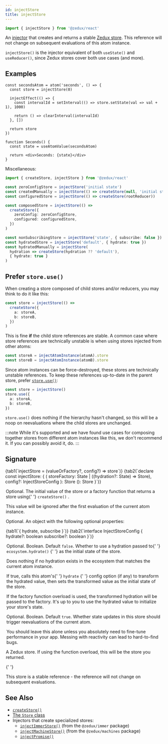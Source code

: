 ```yaml
---
id: injectStore
title: injectStore
---
```



```ts
import { injectStore } from '@zedux/react'
```

An [injector](../glossary#injector) that creates and returns a stable [Zedux store](../classes/Store). This reference will not change on subsequent evaluations of this atom instance.

`injectStore()` is the injector equivalent of both `useState()` and `useReducer()`, since Zedux stores cover both use cases (and more).

## Examples

```tsx live ecosystemId=injectStore/example resultVar=Seconds
const secondsAtom = atom('seconds', () => {
  const store = injectStore(0)

  injectEffect(() => {
    const intervalId = setInterval(() => store.setState(val => val + 1), 1000)

    return () => clearInterval(intervalId)
  }, [])

  return store
})

function Seconds() {
  const state = useAtomValue(secondsAtom)

  return <div>Seconds: {state}</div>
}
```

Miscellaneous:

```ts
import { createStore, injectStore } from '@zedux/react'

const zeroConfigStore = injectStore('initial state')
const createdManually = injectStore(() => createStore(null, 'initial state'))
const configuredStore = injectStore(() => createStore(rootReducer))

const composedStore = injectStore(() =>
  createStore({
    zeroConfig: zeroConfigStore,
    configured: configuredStore,
  })
)

const nonSubscribingStore = injectStore('state', { subscribe: false })
const hydratedStore = injectStore('default', { hydrate: true })
const hydratedManually = injectStore(
  hydration => createStore(hydration ?? 'default'),
  { hydrate: true }
)
```

## Prefer `store.use()`

When creating a store composed of child stores and/or reducers, you may think to do it like this:

```ts
const store = injectStore(() =>
  createStore({
    a: storeA,
    b: storeB,
  })
)
```

This is fine **if** the child store references are stable. A common case where store references are technically unstable is when using stores injected from other atoms:

```ts
const storeA = injectAtomInstance(atomA).store
const storeB = injectAtomInstance(atomB).store
```

Since atom instances can be force-destroyed, these stores are technically unstable references. To keep these references up-to-date in the parent store, prefer [`store.use()`](../classes/Store#use):

```ts
const store = injectStore()
store.use({
  a: storeA,
  b: storeB,
})
```

`store.use()` does nothing if the hierarchy hasn't changed, so this will be a noop on reevaluations where the child stores are unchanged.

:::note
While it's supported and we have found use cases for composing together stores from different atom instances like this, we don't recommend it. If you can possibly avoid it, do.
:::

## Signature

<Tabs>
  {tab1(`injectStore = (valueOrFactory?, config?) => store`)}
  {tab2(`declare const injectStore: {
  <State = any>(
    storeFactory: State | ((hydration?: State) => Store<State>),
    config?: InjectStoreConfig
  ): Store<State>
  <State = undefined>(): Store<State>
}`)}
</Tabs>

<Legend>
  <Item name="valueOrFactory">
    <p>
      Optional. The initial value of the store or a factory function that
      returns a store using{' '}
      <Link to="../factories/createStore">
        <code>createStore()</code>
      </Link>
      .
    </p>
    <p>
      This value will be ignored after the first evaluation of the current atom
      instance.
    </p>
  </Item>
  <Item name="config">
    <p>Optional. An object with the following optional properties:</p>
    <Tabs>
      {tab1(`{ hydrate, subscribe }`)}
      {tab2(`interface InjectStoreConfig {
  hydrate?: boolean
  subscribe?: boolean
}`)}
    </Tabs>
    <Legend>
      <Item name="hydrate">
        <p>
          Optional. Boolean. Default <code>false</code>. Whether to use a
          hydration passed to{' '}
          <Link to="../classes/Ecosystem#hydrate">
            <code>ecosystem.hydrate()</code>
          </Link>{' '}
          as the initial state of the store.
        </p>
        <p>
          Does nothing if no hydration exists in the ecosystem that matches the
          current atom instance.
        </p>
        <p>
          If true, calls this atom's{' '}
          <Link to="../classes/AtomTemplate#hydrate">
            <code>hydrate</code>
          </Link>{' '}
          config option (if any) to transform the hydrated value, then sets the
          transformed value as the initial state of the store.
        </p>
        <p>
          If the factory function overload is used, the transformed hydration
          will be passed to the factory. It's up to you to use the hydrated
          value to initialize your store's state.
        </p>
      </Item>
      <Item name="subscribe">
        <p>
          Optional. Boolean. Default <code>true</code>. Whether state updates in
          this store should trigger reevaluations of the current atom.
        </p>
        <p>
          You should leave this alone unless you absolutely need to fine-tune
          performance in your app. Messing with reactivity can lead to
          hard-to-find bugs.
        </p>
      </Item>
    </Legend>
  </Item>
  <Item name="Returns">
    <p>
      A <Link to="../classes/Store">Zedux store</Link>. If using the function
      overload, this will be the store you returned.
    </p>{' '}
    <p>
      This store is a stable reference - the reference will not change on
      subsequent evaluations.
    </p>
  </Item>
</Legend>

## See Also

- [`createStore()`](../factories/createStore)
- [The `Store` class](../classes/Store)
- Injectors that create specialized stores:
  - [`injectImmerStore()`](../../packages/immer#injectimmerstore) (from the `@zedux/immer` package)
  - [`injectMachineStore()`](../../packages/machines/injectMachineStore) (from the `@zedux/machines` package)
  - [`injectPromise()`](injectPromise)
